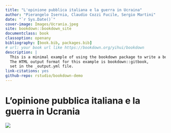 ```yaml
--- 
title: "L'opinione pubblica italiana e la guerra in Ucraina"
author: "Pierangelo Isernia, Claudio Cozzi Fucile, Sergio Martini"
date: "`r Sys.Date()`" 
cover-image: Images/Ucrania.jpeg
site: bookdown::bookdown_site
documentclass: book
classoption: openany
bibliography: [book.bib, packages.bib]
# url: your book url like https://bookdown.org/yihui/bookdown
description: |
  This is a minimal example of using the bookdown package to write a book.
  The HTML output format for this example is bookdown::gitbook,
  set in the _output.yml file.
link-citations: yes
github-repo: rstudio/bookdown-demo
---
```


# L'opinione pubblica italiana e la guerra in Ucrania {-}

![](Images/Ucrania.jpeg)



